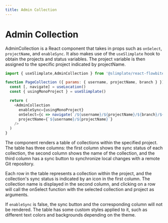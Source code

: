 ```yaml
---
title: Admin Collection
---
```

# Admin Collection

AdminCollection is a React component that takes in props such as `onSelect`, `projectName`, and `enableSync`. It also makes use of the `useSlimplate` hook to obtain the projects and status variables. The project variable is then assigned to the specific project indicated by projectName.

```js
import { useSlimplate,AdminCollection } from '@slimplate/react-flowbite-github'

function PageCollection ({ params: { username, projectName, branch } }) {
  const [, navigate] = useLocation()
  const { usingMonoProject } = useSlimplate()

  return (
    <AdminCollection
      enableSync={usingMonoProject}
      onSelect={c => navigate(`/${username}/${projectName}/${branch}/${c.name}`)}
      projectName={`${username}/${projectName}`}
    />
  )
}
```

The component renders a table of collections within the specified project. The table has three columns: the first column shows the sync status of each collection, the second column shows the name of the collection, and the third column has a sync button to synchronize local changes with a remote Git repository.

Each row in the table represents a collection within the project, and the collection's sync status is indicated by an icon in the first column. The collection name is displayed in the second column, and clicking on a row will call the onSelect function with the selected collection and project as arguments.

If `enableSync` is false, the sync button and the corresponding column will not be rendered. The table has some custom styles applied to it, such as different text colors and backgrounds depending on the theme.
